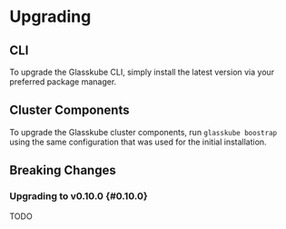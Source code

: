 
# Upgrading

## CLI

To upgrade the Glasskube CLI, simply install the latest version via your preferred package manager.

<Install />

## Cluster Components

To upgrade the Glasskube cluster components, run `glasskube boostrap` using the same configuration that was used for the initial installation.

## Breaking Changes

### Upgrading to v0.10.0 {#0.10.0}

TODO
